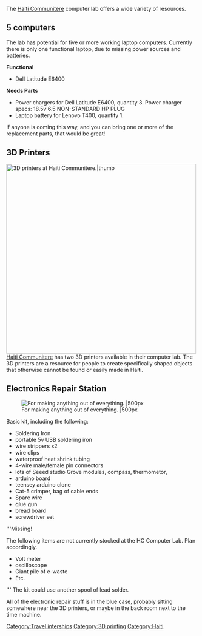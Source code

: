 The [[Haiti Communitere]] computer lab offers a wide variety of resources. 


==5 computers==
The lab has potential for five or more working laptop computers. Currently there is only one functional laptop, due to missing power sources and batteries. 

'''Functional'''
*Dell Latitude E6400

'''Needs Parts'''
*Power chargers for Dell Latitude E6400, quantity 3. Power charger specs: 18.5v 6.5 NON-STANDARD HP PLUG
*Laptop battery for Lenovo T400, quantity 1. 

If anyone is coming this way, and you can bring one or more of the replacement parts, that would be great!



==3D Printers==
[[File:HC3DPrinting.jpg|500px|3D printers at Haiti Communitere.|thumb]]
[[Haiti Communitere]] has two 3D printers available in their computer lab. The 3D printers are a resource for people to create specifically shaped objects that otherwise cannot be found or easily made in Haiti.

[[Category:Travel interships]]
[[Category:3D printing]]
[[Category:Haiti]]




==Electronics Repair Station==
[[File:Hc_electronics_repair.jpg|thumb|For making anything out of everything. |500px]]

Basic kit, including the following:
*Soldering Iron 
*portable 5v USB soldering iron
*wire strippers x2
*wire clips
*waterproof heat shrink tubing
*4-wire male/female pin connectors
*lots of Seeed studio Grove modules, compass, thermometor, 
*arduino board
*teensey arduino clone
*Cat-5 crimper, bag of cable ends
*Spare wire
*glue gun
*bread board
*screwdriver set

'''Missing!

The following items are not currently stocked at the HC Computer Lab. Plan accordingly. 
*Volt meter
*oscilloscope
*Giant pile of e-waste
*Etc. 

'''
The kit could use another spool of lead solder.

All of the electronic repair stuff is in the blue case, probably sitting somewhere near the 3D printers, or maybe in the back room next to the time machine.